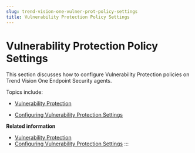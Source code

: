 ```yaml
---
slug: trend-vision-one-vulner-prot-policy-settings
title: Vulnerability Protection Policy Settings
---
```

# Vulnerability Protection Policy Settings

This section discusses how to configure Vulnerability Protection policies on Trend Vision One Endpoint Security agents.

Topics include:

- [Vulnerability Protection](vulnerability-protection.mdx)

- [Configuring Vulnerability Protection Settings](vulnerability-protection-config.mdx)

**Related information**

- [Vulnerability Protection](vulnerability-protection.mdx)
- [Configuring Vulnerability Protection Settings](vulnerability-protection-config.mdx)
:::
